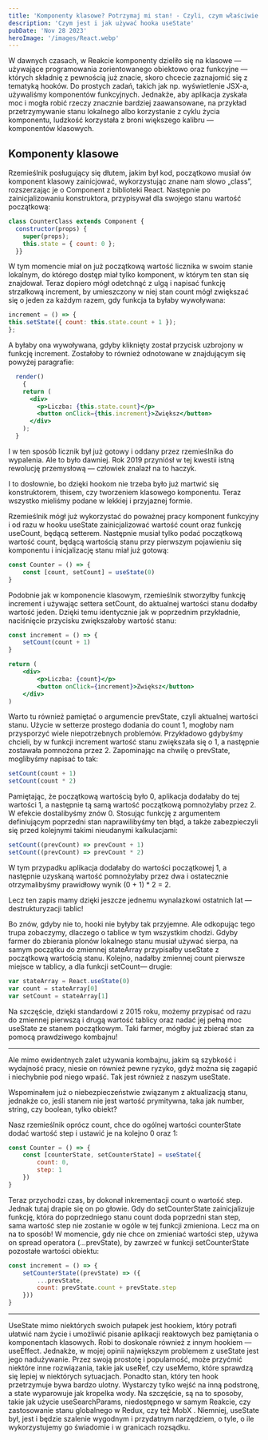 ```yaml
---
title: 'Komponenty klasowe? Potrzymaj mi stan! - Czyli, czym właściwie jest ten „useState”?'
description: 'Czym jest i jak używać hooka useState'
pubDate: 'Nov 28 2023'
heroImage: '/images/React.webp'
---
```


W dawnych czasach, w Reakcie komponenty dzieliło się na klasowe — używające programowania zorientowanego obiektowo oraz funkcyjne — których składnię z pewnością już znacie, skoro chcecie zaznajomić się z tematyką hooków. Do prostych zadań, takich jak np. wyświetlenie JSX-a, używaliśmy komponentów funkcyjnych. Jednakże, aby aplikacja zyskała moc i mogła robić rzeczy znacznie bardziej zaawansowane, na przykład przetrzymywanie stanu lokalnego albo korzystanie z cyklu życia komponentu, ludzkość korzystała z broni większego kalibru — komponentów klasowych.

## Komponenty klasowe

Rzemieślnik posługujący się dłutem, jakim był kod, początkowo musiał ów komponent klasowy zainicjować, wykorzystując znane nam słowo „class”, rozszerzając je o Component z biblioteki React. Następnie po zainicjalizowaniu konstruktora, przypisywał dla swojego stanu wartość początkową:

```jsx
class CounterClass extends Component {
  constructor(props) {
    super(props);
    this.state = { count: 0 };
  }}
```

W tym momencie miał on już początkową wartość licznika w swoim stanie lokalnym, do którego dostęp miał tylko komponent, w którym ten stan się znajdował. Teraz dopiero mógł odetchnąć z ulgą i napisać funkcję strzałkową increment, by umieszczony w niej stan count mógł zwiększać się o jeden za każdym razem, gdy funkcja ta byłaby wywoływana:

```jsx
increment = () => {
this.setState({ count: this.state.count + 1 });
};
```

A byłaby ona wywoływana, gdyby kliknięty został przycisk uzbrojony w funkcję increment. Zostałoby to również odnotowane w znajdującym się powyżej paragrafie:

```jsx
  render()
	{
    return (
      <div>
        <p>Liczba: {this.state.count}</p>
        <button onClick={this.increment}>Zwiększ</button>
      </div>
    );
  }

```

I w ten sposób licznik był już gotowy i oddany przez rzemieślnika do wypalenia. Ale to było dawniej. Rok 2019 przyniósł w tej kwestii istną rewolucję przemysłową — człowiek znalazł na to haczyk.

I to dosłownie, bo dzięki hookom nie trzeba było już martwić się konstruktorem, thisem, czy tworzeniem klasowego komponentu. Teraz wszystko mieliśmy podane w lekkiej i przyjaznej formie.

Rzemieślnik mógł już wykorzystać do poważnej pracy komponent funkcyjny i od razu w hooku useState zainicjalizować wartość count oraz funkcję useCount, będącą setterem. Następnie musiał tylko podać początkową wartość count, będącą wartością stanu przy pierwszym pojawieniu się komponentu i inicjalizację stanu miał już gotową:

```jsx
const Counter = () => {
	const [count, setCount] = useState(0)
}
```

Podobnie jak w komponencie klasowym, rzemieślnik stworzyłby funkcję increment i używając settera setCount, do aktualnej wartości stanu dodałby wartość jeden. Dzięki temu identycznie jak w poprzednim przykładnie, naciśnięcie przycisku zwiększałoby wartość stanu:

```jsx
const increment = () => {
	setCount(count + 1)
}

return (
	<div>
		<p>Liczba: {count}</p>
		<button onClick={increment}>Zwiększ</button>
	</div>
)
```

Warto tu również pamiętać o argumencie prevState, czyli aktualnej wartości stanu. Użycie w setterze prostego dodania do count 1, mogłoby nam przysporzyć wiele niepotrzebnych problemów. Przykładowo gdybyśmy chcieli, by w funkcji increment wartość stanu zwiększała się o 1, a następnie zostawała pomnożona przez 2. Zapominając na chwilę o prevState, moglibyśmy napisać to tak:

```jsx
setCount(count + 1)
setCount(count * 2)
```

Pamiętając, że początkową wartością było 0, aplikacja dodałaby do tej wartości 1, a następnie tą samą wartość początkową pomnożyłaby przez 2. W efekcie dostalibyśmy znów 0. Stosując funkcję z argumentem definiującym poprzedni stan naprawilibyśmy ten błąd, a także zabezpieczyli się przed kolejnymi takimi nieudanymi kalkulacjami:

```jsx
setCount((prevCount) => prevCount + 1)
setCount((prevCount) => prevCount * 2)
```

W tym przypadku aplikacja dodałaby do wartości początkowej 1, a następnie uzyskaną wartość pomnożyłaby przez dwa i ostatecznie otrzymalibyśmy prawidłowy wynik (0 + 1) * 2 = 2.

Lecz ten zapis mamy dzięki jeszcze jednemu wynalazkowi ostatnich lat — destrukturyzacji tablic!

Bo znów, gdyby nie to, hooki nie byłyby tak przyjemne. Ale odkopując tego trupa zobaczymy, dlaczego o tablice w tym wszystkim chodzi. Gdyby farmer do zbierania plonów lokalnego stanu musiał używać sierpa, na samym początku do zmiennej stateArray przypisałby useState z początkową wartością stanu. Kolejno, nadałby zmiennej count pierwsze miejsce w tablicy, a dla funkcji setCount— drugie:

```jsx
var stateArray = React.useState(0)
var count = stateArray[0]
var setCount = stateArray[1]
```

Na szczęście, dzięki standardowi z 2015 roku, możemy przypisać od razu do zmiennej pierwszą i drugą wartość tablicy oraz nadać jej pełną moc useState ze stanem początkowym. Taki farmer, mógłby już zbierać stan za pomocą prawdziwego kombajnu!

***

Ale mimo ewidentnych zalet używania kombajnu, jakim są szybkość i wydajność pracy, niesie on również pewne ryzyko, gdyż można się zagapić i niechybnie pod niego wpaść. Tak jest również z naszym useState.

Wspominałem już o niebezpieczeństwie związanym z aktualizacją stanu, jednakże co, jeśli stanem nie jest wartość prymitywna, taka jak number, string, czy boolean, tylko obiekt?

Nasz rzemieślnik oprócz count, chce do ogólnej wartości counterState dodać wartość step i ustawić je na kolejno 0 oraz 1:

```jsx
const Counter = () => {
	const [counterState, setCounterState] = useState({
		count: 0,
		step: 1
	})
}
```

Teraz przychodzi czas, by dokonał inkrementacji count o wartość step. Jednak tutaj drapie się on po głowie. Gdy do setCounterState zainicjalizuje funkcję, która do poprzedniego stanu count doda poprzedni stan step, sama wartość step nie zostanie w ogóle w tej funkcji zmieniona. Lecz ma on na to sposób! W momencie, gdy nie chce on zmieniać wartości step, używa on spread operatora (…prevState), by zawrzeć w funkcji setCounterState pozostałe wartości obiektu:

```jsx
const increment = () => {
	setCounterState((prevState) => ({
		...prevState,
		count: prevState.count + prevState.step
	}))
}
```

***

UseState mimo niektórych swoich pułapek jest hookiem, który potrafi ułatwić nam życie i umożliwić pisanie aplikacji reaktowych bez pamiętania o komponentach klasowych. Robi to doskonale również z innym hookiem — useEffect. Jednakże, w mojej opinii największym problemem z useState jest jego nadużywanie. Przez swoją prostotę i popularność, może przyćmić niektóre inne rozwiązania, takie jak useRef, czy useMemo, które sprawdzą się lepiej w niektórych sytuacjach. Ponadto stan, który ten hook przetrzymuje bywa bardzo ulotny. Wystarczy tylko wejść na inną podstronę, a state wyparowuje jak kropelka wody. Na szczęście, są na to sposoby, takie jak użycie useSearchParams, niedostępnego w samym Reakcie, czy zastosowanie stanu globalnego w Redux, czy też MobX . Niemniej, useState był, jest i będzie szalenie wygodnym i przydatnym narzędziem, o tyle, o ile wykorzystujemy go świadomie i w granicach rozsądku.